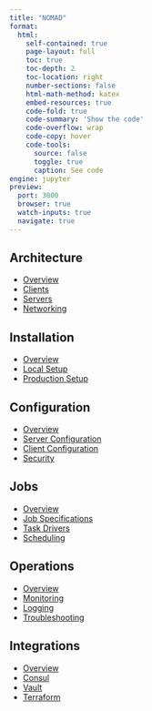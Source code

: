 ```yaml
---
title: "NOMAD"
format:
  html:
    self-contained: true
    page-layout: full
    toc: true
    toc-depth: 2
    toc-location: right
    number-sections: false
    html-math-method: katex
    embed-resources: true
    code-fold: true
    code-summary: 'Show the code'
    code-overflow: wrap
    code-copy: hover
    code-tools:
      source: false
      toggle: true
      caption: See code
engine: jupyter
preview:
  port: 3000
  browser: true
  watch-inputs: true
  navigate: true
---
```


## Architecture
- [Overview](./architecture/index.html)
- [Clients](./architecture/clients.html)
- [Servers](./architecture/servers.html)
- [Networking](./architecture/networking.html)

## Installation
- [Overview](./installation/index.html)
- [Local Setup](./installation/local-setup.html)
- [Production Setup](./installation/production-setup.html)

## Configuration
- [Overview](./configuration/index.html)
- [Server Configuration](./configuration/server-config.html)
- [Client Configuration](./configuration/client-config.html)
- [Security](./configuration/security.html)

## Jobs
- [Overview](./jobs/index.html)
- [Job Specifications](./jobs/job-specs.html)
- [Task Drivers](./jobs/task-drivers.html)
- [Scheduling](./jobs/scheduling.html)

## Operations
- [Overview](./operations/index.html)
- [Monitoring](./operations/monitoring.html)
- [Logging](./operations/logging.html)
- [Troubleshooting](./operations/troubleshooting.html)

## Integrations
- [Overview](./integrations/index.html)
- [Consul](./integrations/consul.html)
- [Vault](./integrations/vault.html)
- [Terraform](./integrations/terraform.html)